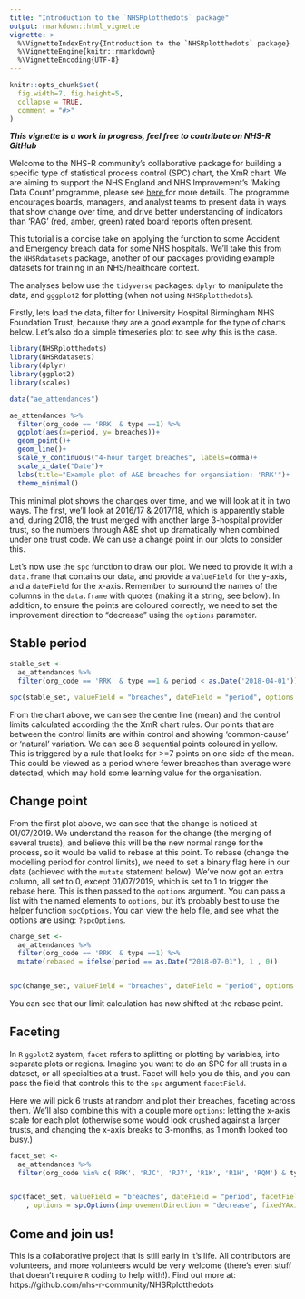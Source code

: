 ```yaml
---
title: "Introduction to the `NHSRplotthedots` package"
output: rmarkdown::html_vignette
vignette: >
  %\VignetteIndexEntry{Introduction to the `NHSRplotthedots` package}
  %\VignetteEngine{knitr::rmarkdown}
  %\VignetteEncoding{UTF-8}
---
```


```r
knitr::opts_chunk$set(
  fig.width=7, fig.height=5,
  collapse = TRUE,
  comment = "#>"
)
```


___This vignette is a work in progress, feel free to contribute on NHS-R GitHub___


Welcome to the NHS-R community's collaborative package for building a specific type of statistical process control (SPC) chart, the XmR chart.  We are aiming to support the NHS England and NHS Improvement's 'Making Data Count' programme, please see <a href="https://www.england.nhs.uk/a-focus-on-staff-health-and-wellbeing/publications-and-resources/making-data-count/"> here </a> for more details.  The programme encourages boards, managers, and analyst teams to present data in ways that show change over time, and drive better understanding of indicators than 'RAG' (red, amber, green) rated board reports often present.

This tutorial is a concise take on applying the function to some Accident and Emergency breach data for some NHS hospitals.  We'll take this from the `NHSRdatasets` package, another of our packages providing example datasets for training in an NHS/healthcare context.

The analyses below use the `tidyverse` packages: `dplyr` to manipulate the data, and `gggplot2` for plotting (when not using `NHSRplotthedots`).

Firstly, lets load the data, filter for University Hospital Birmingham NHS Foundation Trust, because they are a good example for the type of charts below.  Let's also do a simple timeseries plot to see why this is the case.

```r
library(NHSRplotthedots)
library(NHSRdatasets)
library(dplyr)
library(ggplot2)
library(scales)

data("ae_attendances")

ae_attendances %>% 
  filter(org_code == 'RRK' & type ==1) %>% 
  ggplot(aes(x=period, y= breaches))+
  geom_point()+
  geom_line()+
  scale_y_continuous("4-hour target breaches", labels=comma)+
  scale_x_date("Date")+
  labs(title="Example plot of A&E breaches for organsiation: 'RRK'")+
  theme_minimal()

```

This minimal plot shows the changes over time, and we will look at it in two ways.  The first, we'll look at 2016/17 & 2017/18, which is apparently stable and, during 2018, the trust merged with another large 3-hospital provider trust, so the numbers through A&E shot up dramatically when combined under one trust code.  We can use a change point in our plots to consider this.

Let's now use the `spc` function to draw our plot.  We need to provide it with a `data.frame` that contains our data, and provide a `valueField` for the y-axis, and a `dateField` for the x-axis.  Remember to surround the names of the columns in the `data.frame` with quotes (making it a string, see below). In addition, to ensure the points are coloured correctly, we need to set the improvement direction to "decrease" using the `options` parameter.

## Stable period

```r
stable_set <- 
  ae_attendances %>% 
  filter(org_code == 'RRK' & type ==1 & period < as.Date('2018-04-01'))

spc(stable_set, valueField = "breaches", dateField = "period", options = spcOptions(improvementDirection = "decrease"))

```

From the chart above, we can see the centre line (mean) and the control limits calculated according the the XmR chart rules.  Our points that are between the control limits are within control and showing 'common-cause' or 'natural' variation.  We can see 8 sequential points coloured in yellow.  This is triggered by a rule that looks for >=7 points on one side of the mean.  This could be viewed as a period where fewer breaches than average were detected, which may hold some learning value for the organisation.


## Change point

From the first plot above, we can see that the change is noticed at 01/07/2019.  We understand the reason for the change (the merging of several trusts), and believe this will be the new normal range for the process, so it would be valid to rebase at this point. To rebase (change the modelling period for control limits), we need to set a binary flag here in our data (achieved with the `mutate` statement below).  We've now got an extra column, all set to 0, except 01/07/2019, which is set to 1 to trigger the rebase here.  This is then passed to the `options` argument.  You can pass a list with the named elements to `options`, but it's probably best to use the helper function `spcOptions`.  You can view the help file, and see what the options are using:  `?spcOptions`.

```r
change_set <- 
  ae_attendances %>% 
  filter(org_code == 'RRK' & type ==1) %>% 
  mutate(rebased = ifelse(period == as.Date("2018-07-01"), 1 , 0))


spc(change_set, valueField = "breaches", dateField = "period", options = spcOptions(improvementDirection = "decrease", rebase = "rebased"))
```

You can see that our limit calculation has now shifted at the rebase point.

## Faceting

In `R` `ggplot2` system, `facet` refers to splitting or plotting by variables, into separate plots or regions.  Imagine you want to do an SPC for all trusts in a dataset, or all specialties at a trust.  Facet will help you do this, and you can pass the field that controls this to the `spc` argument `facetField `.

Here we will pick 6 trusts at random and plot their breaches, faceting across them.
We'll also combine this with a couple more `options`: letting the x-axis scale for each plot (otherwise some would look crushed against a larger trusts, and changing the x-axis breaks to 3-months, as 1 month looked too busy.)

```r
facet_set <- 
  ae_attendances %>% 
  filter(org_code %in% c('RRK', 'RJC', 'RJ7', 'R1K', 'R1H', 'RQM') & type ==1& period < as.Date('2018-04-01'))


spc(facet_set, valueField = "breaches", dateField = "period", facetField = "org_code"
    , options = spcOptions(improvementDirection = "decrease", fixedYAxisMultiple = FALSE, xAxisBreaks = "3 months"))

```


## Come and join us!

This is a collaborative project that is still early in it's life.  All contributors are volunteers, and more volunteers would be very welcome (there's even stuff that doesn't require `R` coding to help with!).  Find out more at: https://github.com/nhs-r-community/NHSRplotthedots

